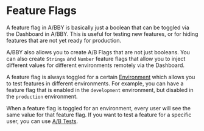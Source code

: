 # Feature Flags

A feature flag in A/BBY is basically just a boolean that can be toggled via the Dashboard in A/BBY.
This is useful for testing new features, or for hiding features that are not yet ready for production.

A/BBY also allows you to create A/B Flags that are not just booleans. You can also create `Strings` and `Number` feature flags that allow you to inject
different values for different environments remotely via the Dashboard.

A feature flag is always toggled for a certain [Environment](/environments) which allows you to test features in different environments.
For example, you can have a feature flag that is enabled in the `development` environment, but disabled in the `production` environment.

When a feature flag is toggled for an environment, every user will see the same value for that feature flag.
If you want to test a feature for a specific user, you can use [A/B Tests](/a-b-testing).
